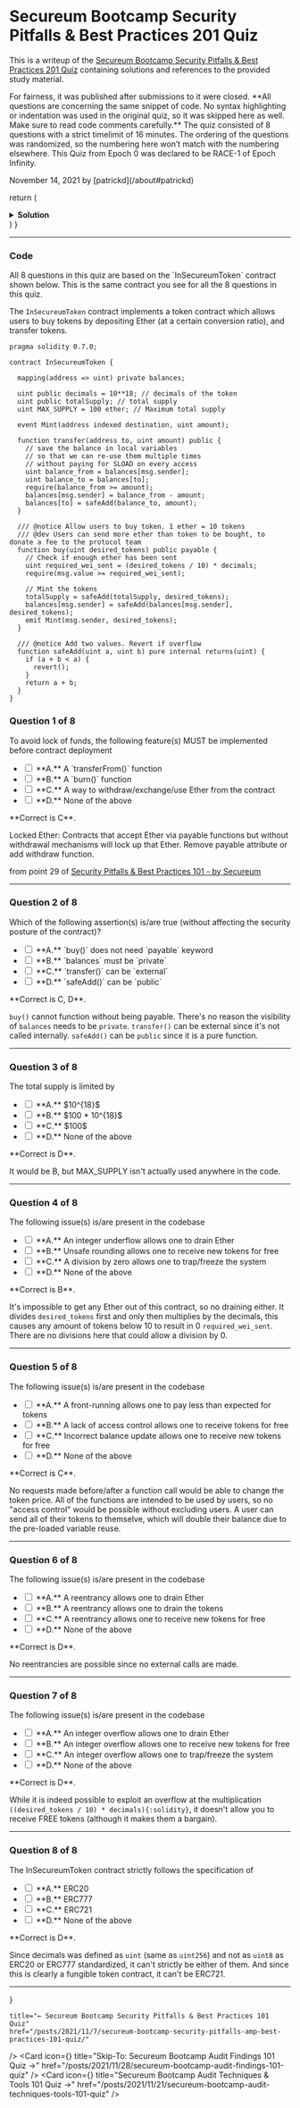 # Secureum Bootcamp Security Pitfalls & Best Practices 201 Quiz

This is a writeup of the [Secureum Bootcamp Security Pitfalls & Best Practices 201 Quiz](https://secureum.substack.com/p/secureum-bootcamp-for-smart-contract) containing solutions and references to the provided study material.


<Head>
  <meta property="og:image" content={'https://ventral.digital' + banner.src} />
  <meta name="twitter:image" content={'https://ventral.digital' + banner.src} />
</Head>
<Callout type="info">
  For fairness, it was published after submissions to it were closed. **All questions are concerning the same snippet of code. No syntax highlighting or indentation was used in the original quiz, so it was skipped here as well. Make sure to read code comments carefully.** The quiz consisted of 8 questions with a strict timelimit of 16 minutes. The ordering of the questions was randomized, so the numbering here won’t match with the numbering elsewhere.
</Callout>

<Callout>
  This Quiz from Epoch 0 was declared to be RACE-1 of Epoch Infinity.
</Callout>

<p className="text-xs text-right">November 14, 2021 by [patrickd](/about#patrickd)</p>

<style jsx>{`
  input[type=checkbox] {
    width: 15px;
    height: 15px;
  }
  li {
    padding: 0.5em;
  }
`}</style>

  return (
    <details closed className="last-of-type:mb-0 rounded-lg bg-neutral-50 dark:bg-neutral-800 p-2 mt-4">
      <summary>
        <strong className="text-lg">Solution</strong>
      </summary>
      <div className="nx-p-2">{children}</div>
    </details>
  )
}

---

### Code

<Callout type="info">
  All 8 questions in this quiz are based on the `InSecureumToken` contract shown below. This is the same contract you see for all the 8 questions in this quiz.

  The `InSecureumToken` contract implements a token contract which allows users to buy tokens by depositing Ether (at a certain conversion ratio), and transfer tokens.
</Callout>


```plaintext showLineNumbers filename="InSecureumToken.sol"
pragma solidity 0.7.0;

contract InSecureumToken {

  mapping(address => uint) private balances;

  uint public decimals = 10**18; // decimals of the token
  uint public totalSupply; // total supply
  uint MAX_SUPPLY = 100 ether; // Maximum total supply

  event Mint(address indexed destination, uint amount);

  function transfer(address to, uint amount) public {
    // save the balance in local variables
    // so that we can re-use them multiple times
    // without paying for SLOAD on every access
    uint balance_from = balances[msg.sender];
    uint balance_to = balances[to];
    require(balance_from >= amount);
    balances[msg.sender] = balance_from - amount;
    balances[to] = safeAdd(balance_to, amount);
  }

  /// @notice Allow users to buy token. 1 ether = 10 tokens
  /// @dev Users can send more ether than token to be bought, to donate a fee to the protocol team
  function buy(uint desired_tokens) public payable {
    // Check if enough ether has been sent
    uint required_wei_sent = (desired_tokens / 10) * decimals;
    require(msg.value >= required_wei_sent);

    // Mint the tokens
    totalSupply = safeAdd(totalSupply, desired_tokens);
    balances[msg.sender] = safeAdd(balances[msg.sender], desired_tokens);
    emit Mint(msg.sender, desired_tokens);
  }

  /// @notice Add two values. Revert if overflow
  function safeAdd(uint a, uint b) pure internal returns(uint) {
    if (a + b < a) {
      revert();
    }
    return a + b;
  }
}
```

### Question 1 of 8

To avoid lock of funds, the following feature(s) MUST be implemented before contract deployment

<ul>
  <li><input type="checkbox" /> **A.** A `transferFrom()` function </li>
  <li><input type="checkbox" /> **B.** A `burn()` function </li>
  <li><input type="checkbox" /> **C.** A way to withdraw/exchange/use Ether from the contract </li>
  <li><input type="checkbox" /> **D.** None of the above </li>
</ul>

<HiddenSolution>
**Correct is C**.

Locked Ether: Contracts that accept Ether via payable functions but without withdrawal mechanisms will lock up that Ether. Remove payable attribute or add withdraw function.

from point 29 of [Security Pitfalls & Best Practices 101 - by Secureum](https://secureum.substack.com/p/security-pitfalls-and-best-practices-101)
</HiddenSolution>

---

### Question 2 of 8

Which of the following assertion(s) is/are true (without affecting the security posture of the contract)?

<ul>
  <li><input type="checkbox" /> **A.** `buy()` does not need `payable` keyword </li>
  <li><input type="checkbox" /> **B.** `balances` must be `private` </li>
  <li><input type="checkbox" /> **C.** `transfer()` can be `external` </li>
  <li><input type="checkbox" /> **D.** `safeAdd()` can be `public` </li>
</ul>

<HiddenSolution>
**Correct is C, D**.

`buy()` cannot function without being payable. There's no reason the visibility of `balances` needs to be `private`. `transfer()` can be external since it's not called internally. `safeAdd()` can be `public` since it is a pure function.
</HiddenSolution>

---

### Question 3 of 8

The total supply is limited by

<ul>
  <li><input type="checkbox" /> **A.** $10^{18}$ </li>
  <li><input type="checkbox" /> **B.** $100 * 10^{18}$ </li>
  <li><input type="checkbox" /> **C.** $100$ </li>
  <li><input type="checkbox" /> **D.** None of the above </li>
</ul>

<HiddenSolution>
**Correct is D**.

It would be B, but MAX_SUPPLY isn't actually used anywhere in the code.
</HiddenSolution>

---

### Question 4 of 8

The following issue(s) is/are present in the codebase

<ul>
  <li><input type="checkbox" /> **A.** An integer underflow allows one to drain Ether </li>
  <li><input type="checkbox" /> **B.** Unsafe rounding allows one to receive new tokens for free </li>
  <li><input type="checkbox" /> **C.** A division by zero allows one to trap/freeze the system </li>
  <li><input type="checkbox" /> **D.** None of the above </li>
</ul>

<HiddenSolution>
**Correct is B**.

It's impossible to get any Ether out of this contract, so no draining either. It divides `desired_tokens` first and only then multiplies by the decimals, this causes any amount of tokens below 10 to result in 0 `required_wei_sent`. There are no divisions here that could allow a division by 0.
</HiddenSolution>

---

### Question 5 of 8

The following issue(s) is/are present in the codebase

<ul>
  <li><input type="checkbox" /> **A.** A front-running allows one to pay less than expected for tokens </li>
  <li><input type="checkbox" /> **B.** A lack of access control allows one to receive tokens for free </li>
  <li><input type="checkbox" /> **C.** Incorrect balance update allows one to receive new tokens for free </li>
  <li><input type="checkbox" /> **D.** None of the above </li>
</ul>

<HiddenSolution>
**Correct is C**.

No requests made before/after a function call would be able to change the token price. All of the functions are intended to be used by users, so no "access control" would be possible without excluding users. A user can send all of their tokens to themselve, which will double their balance due to the pre-loaded variable reuse.
</HiddenSolution>

---

### Question 6 of 8

The following issue(s) is/are present in the codebase

<ul>
  <li><input type="checkbox" /> **A.** A reentrancy allows one to drain Ether </li>
  <li><input type="checkbox" /> **B.** A reentrancy allows one to drain the tokens </li>
  <li><input type="checkbox" /> **C.** A reentrancy allows one to receive new tokens for free </li>
  <li><input type="checkbox" /> **D.** None of the above </li>
</ul>

<HiddenSolution>
**Correct is D**.

No reentrancies are possible since no external calls are made.
</HiddenSolution>

---

### Question 7 of 8

The following issue(s) is/are present in the codebase

<ul>
  <li><input type="checkbox" /> **A.** An integer overflow allows one to drain Ether </li>
  <li><input type="checkbox" /> **B.** An integer overflow allows one to receive new tokens for free </li>
  <li><input type="checkbox" /> **C.** An integer overflow allows one to trap/freeze the system </li>
  <li><input type="checkbox" /> **D.** None of the above </li>
</ul>

<HiddenSolution>
**Correct is D**.

While it is indeed possible to exploit an overflow at the multiplication `((desired_tokens / 10) * decimals){:solidity}`, it doesn't allow you to receive FREE tokens (although it makes them a bargain).
</HiddenSolution>

---

### Question 8 of 8

The InSecureumToken contract strictly follows the specification of

<ul>
  <li><input type="checkbox" /> **A.** ERC20 </li>
  <li><input type="checkbox" /> **B.** ERC777 </li>
  <li><input type="checkbox" /> **C.** ERC721 </li>
  <li><input type="checkbox" /> **D.** None of the above </li>
</ul>

<HiddenSolution>
**Correct is D**.

Since decimals was defined as `uint` (same as `uint256`) and not as `uint8` as ERC20 or ERC777 standardized, it can't strictly be either of them. And since this is clearly a fungible token contract, it can't be ERC721.
</HiddenSolution>

---


<Cards>
  <Card
    icon={<NewsletterIcon />}

    title="← Secureum Bootcamp Security Pitfalls & Best Practices 101 Quiz"
    href="/posts/2021/11/7/secureum-bootcamp-security-pitfalls-amp-best-practices-101-quiz/"
  />
<Card
    icon={<NewsletterIcon />}
    title="Skip-To: Secureum Bootcamp Audit Findings 101 Quiz →"
    href="/posts/2021/11/28/secureum-bootcamp-audit-findings-101-quiz"
  />
  <Card
    icon={<NewsletterIcon />}
    title="Secureum Bootcamp Audit Techniques & Tools 101 Quiz →"
    href="/posts/2021/11/21/secureum-bootcamp-audit-techniques-tools-101-quiz"
  />
</Cards>
